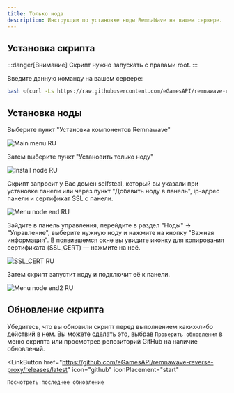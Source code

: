 ```yaml
---
title: Только нода
description: Инструкции по установке ноды RemnaWave на вашем сервере.
---
```



## Установка скрипта

:::danger[Внимание]
Скрипт нужно запускать с правами root.
:::

Введите данную команду на вашем сервере:

```bash
bash <(curl -Ls https://raw.githubusercontent.com/eGamesAPI/remnawave-reverse-proxy/refs/heads/main/install_remnawave.sh)
```

## Установка ноды

Выберите пункт "Установка компонентов Remnawave"

![Main menu RU](https://raw.githubusercontent.com/eGamesAPI/remnawave-reverse-proxy/refs/heads/main/docs/src/assets/main_menu.ru.png)

Затем выберите пункт "Установить только ноду"

![Install node RU](https://raw.githubusercontent.com/eGamesAPI/remnawave-reverse-proxy/refs/heads/main/docs/src/assets/install_node.ru.png)

Скрипт запросит у Вас домен selfsteal, который вы указали при установке панели или через пункт "Добавить ноду в панель", ip-адрес панели и сертификат SSL с панели.

![Menu node end RU](https://raw.githubusercontent.com/eGamesAPI/remnawave-reverse-proxy/refs/heads/main/docs/src/assets/menu_node_end.ru.png)

Зайдите в панель управления, перейдите в раздел "Ноды" → "Управление", выберите нужную ноду и нажмите на кнопку "Важная информация". В появившемся окне вы увидите иконку для копирования сертификата (SSL_CERT) — нажмите на неё.

![SSL_CERT RU](https://raw.githubusercontent.com/eGamesAPI/remnawave-reverse-proxy/refs/heads/main/docs/src/assets/ssl_cert.ru.png)

Затем скрипт запустит ноду и подключит её к панели.

![Menu node end2 RU](https://raw.githubusercontent.com/eGamesAPI/remnawave-reverse-proxy/refs/heads/main/docs/src/assets/menu_node_end2.ru.png)

## Обновление скрипта

Убедитесь, что вы обновили скрипт перед выполнением каких-либо действий в нем. Вы можете сделать это, выбрав `Проверить обновления` в меню скрипта или просмотрев репозиторий GitHub на наличие обновлений.

<LinkButton
    href="https://github.com/eGamesAPI/remnawave-reverse-proxy/releases/latest"
    icon="github"
    iconPlacement="start"
>
    Посмотреть последнее обновление
</LinkButton>
